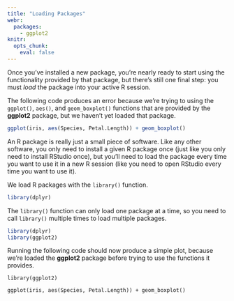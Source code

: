 ---
title: "Loading Packages"
webr:
  packages:
    - ggplot2
knitr:
  opts_chunk:
    eval: false
---

Once you've installed a new package, you're nearly ready to start using the functionality provided by that package, but
there's still one final step: you must *load* the package into your active R session.

The following code produces an error because we're trying to using the `ggplot()`, `aes()`, and `geom_boxplot()`
functions that are provided by the **ggplot2** package, but we haven't yet loaded that package.

```{r, eval = TRUE, error = TRUE}
ggplot(iris, aes(Species, Petal.Length)) + geom_boxplot()
```

An R package is really just a small piece of software. Like any other software, you only need to install a given R 
package once (just like you only need to install RStudio once), but you'll need to load the package every time you want
to use it in a new R session (like you need to open RStudio every time you want to use it).

We load R packages with the `library()` function.

```{r}
library(dplyr)
```

The `library()` function can only load one package at a time, so you need to call `library()` multiple times to load 
multiple packages.

```{r}
library(dplyr)
library(ggplot2)
```

Running the following code should now produce a simple plot, because we're loaded the **ggplot2** package before trying
to use the functions it provides.

```{webr-r}
library(ggplot2)

ggplot(iris, aes(Species, Petal.Length)) + geom_boxplot()
```
